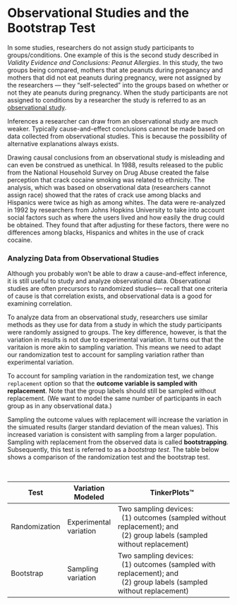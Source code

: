 # Observational Studies and the Bootstrap Test {-}

In some studies, researchers do not assign study participants to groups/conditions. One example of this is the second study described in *Validity Evidence and Conclusions: Peanut Allergies*. In this study, the two groups being compared, mothers that ate peanuts during preganancy and mothers that did not eat peanuts during pregnancy, were not assigned by the researchers &mdash; they "self-selected" into the groups based on whether or not they ate peanuts during pregnancy. When the study participants are not assigned to conditions by a researcher the study is referred to as an [observational study](http://atlasti.com/observational-research/).

Inferences a researcher can draw from an observational study are much weaker. Typically cause-and-effect conclusions cannot be made based on data collected from observational studies. This is because the possibility of alternative explanations always exists. 

Drawing causal conclusions from an observational study is misleading and can even be construed as unethical. In 1988, results released to the public from the National Household Survey on Drug Abuse created the false perception that crack cocaine smoking was related to ethnicity. The analysis, which was based on observational data (researchers cannot assign race) showed that the rates of crack use among blacks and Hispanics were twice as high as among whites. The data were re-analyzed in 1992 by researchers from Johns Hopkins University to take into account social factors such as where the users lived and how easily the drug could be obtained. They found that after adjusting for these factors, there were no differences among blacks, Hispanics and whites in the use of crack cocaine.

### Analyzing Data from Observational Studies {-}

Although you probably won't be able to draw a cause-and-effect inference, it is still useful to study and analyze observational data. Observational studies are often precursors to randomized studies&mdash; recall that one criteria of cause is that correlation exists, and observational data is a good for examining correlation.

To analyze data from an observational study, researchers use similar methods as they use for data from a study in which the study participants were randomly assigned to groups. The key difference, however, is that the variation in results is not due to experimental variation. It turns out that the varitaion is more akin to sampling variation. This means we need to adapt our randomization test to account for sampling variation rather than experimental variation.

To account for sampling variation in the randomization test, we change `replacement` option so that the **outcome variable is sampled with replacement**. Note that the group labels should still be sampled without replacement. (We want to model the same number of participants in each group as in any observational data.)

Sampling the outcome values with replacement will increase the variation in the simuated results (larger standard deviation of the mean values). This increased variation is consistent with sampling from a larger population. Sampling with replacement from the observed data is called **bootstrapping**. Subsequently, this test is referred to as a *bootstrap test*. The table below shows a comparison of the randomization test and the bootstrap test.

<br />

| Test          | Variation Modeled      | TinkerPlots&trade;                                                                                                        |
|---------------|------------------------|---------------------------------------------------------------------------------------------------------------------------|
| Randomization | Experimental variation | Two sampling devices: <br />&nbsp;&nbsp;(1) outcomes (sampled without replacement); and <br />&nbsp;&nbsp;(2) group labels (sampled without replacement)|
| Bootstrap     | Sampling variation     | Two sampling devices: <br />&nbsp;&nbsp;(1) outcomes (sampled with replacement); and <br />&nbsp;&nbsp;(2) group labels (sampled without replacement)  |


